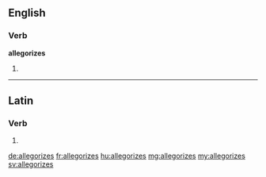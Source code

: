 ==English==

===Verb===
'''allegorizes'''

# {{en-third-person singular of|allegorize}}

----

==Latin==

===Verb===
{{la-verb-form|allēgorīzēs}}

# {{conjugation of|allegorizo|allēgorīzō|2|s|pres|act|sub|lang=la}}

[[de:allegorizes]]
[[fr:allegorizes]]
[[hu:allegorizes]]
[[mg:allegorizes]]
[[my:allegorizes]]
[[sv:allegorizes]]